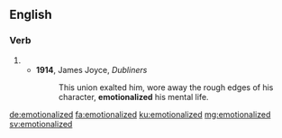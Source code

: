 ==English==

===Verb===
{{head|en|verb form}}

# {{en-past of|emotionalize}}
#* '''1914''', James Joyce, ''Dubliners''
#*: This union exalted him, wore away the rough edges of his character, '''emotionalized''' his mental life.

[[de:emotionalized]]
[[fa:emotionalized]]
[[ku:emotionalized]]
[[mg:emotionalized]]
[[sv:emotionalized]]